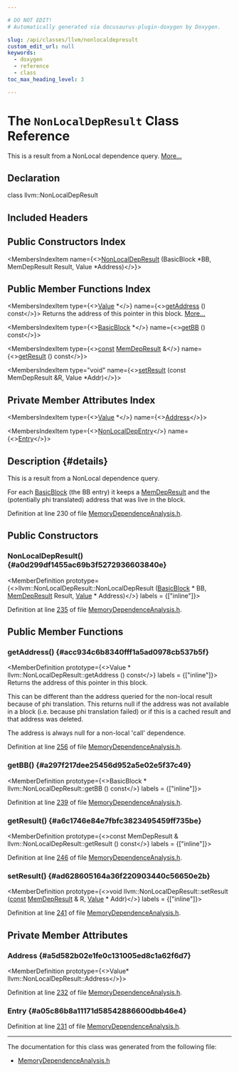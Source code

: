 ```yaml
---

# DO NOT EDIT!
# Automatically generated via docusaurus-plugin-doxygen by Doxygen.

slug: /api/classes/llvm/nonlocaldepresult
custom_edit_url: null
keywords:
  - doxygen
  - reference
  - class
toc_max_heading_level: 3

---
```





# The `NonLocalDepResult` Class Reference

<DoxygenPage pluginConfig={pluginConfig}>

This is a result from a NonLocal dependence query. <a href="#details">More...</a>

## Declaration

<CodeBlock>class llvm::NonLocalDepResult</CodeBlock>

## Included Headers

<IncludesList>
<IncludesListItem
  filePath="llvm/Analysis/MemoryDependenceAnalysis.h"
  permalink="/docs/api/files/include/include/llvm/include/llvm/analysis/memorydependenceanalysis-h"
  isLocal="true" />
</IncludesList>

## Public Constructors Index

<MembersIndex>

<MembersIndexItem
  name={<><a href="#a0d299df1455ac69b3f5272936603840e">NonLocalDepResult</a> (BasicBlock &#42;BB, MemDepResult Result, Value &#42;Address)</>}>
</MembersIndexItem>

</MembersIndex>

## Public Member Functions Index

<MembersIndex>

<MembersIndexItem
  type={<><a href="/docs/api/classes/llvm/value">Value</a> &#42;</>}
  name={<><a href="#acc934c6b8340fff1a5ad0978cb537b5f">getAddress</a> () const</>}>
Returns the address of this pointer in this block. <a href="#acc934c6b8340fff1a5ad0978cb537b5f">More...</a>
</MembersIndexItem>

<MembersIndexItem
  type={<><a href="/docs/api/classes/llvm/basicblock">BasicBlock</a> &#42;</>}
  name={<><a href="#a297f217dee25456d952a5e02e5f37c49">getBB</a> () const</>}>
</MembersIndexItem>

<MembersIndexItem
  type={<><a href="/docs/api/files/lib/lib/target/lib/target/aarch64/aarch64promoteconstant-cpp/#a90f8350fecae261c25be85d38b451bff">const</a> <a href="/docs/api/classes/llvm/memdepresult">MemDepResult</a> &amp;</>}
  name={<><a href="#a6c1746e84e7fbfc3823495459ff735be">getResult</a> () const</>}>
</MembersIndexItem>

<MembersIndexItem
  type="void"
  name={<><a href="#ad628605164a36f220903440c56650e2b">setResult</a> (const MemDepResult &amp;R, Value &#42;Addr)</>}>
</MembersIndexItem>

</MembersIndex>

## Private Member Attributes Index

<MembersIndex>

<MembersIndexItem
  type={<><a href="/docs/api/classes/llvm/value">Value</a> &#42;</>}
  name={<><a href="#a5d582b02e1fe0c131005ed8c1a62f6d7">Address</a></>}>
</MembersIndexItem>

<MembersIndexItem
  type={<><a href="/docs/api/classes/llvm/nonlocaldepentry">NonLocalDepEntry</a></>}
  name={<><a href="#a05c86b8a11171d58542886600dbb46e4">Entry</a></>}>
</MembersIndexItem>

</MembersIndex>

## Description {#details}

This is a result from a NonLocal dependence query.

For each <a href="/docs/api/classes/llvm/basicblock">BasicBlock</a> (the BB entry) it keeps a <a href="/docs/api/classes/llvm/memdepresult">MemDepResult</a> and the (potentially phi translated) address that was live in the block.

Definition at line 230 of file <a href="/docs/api/files/include/include/llvm/include/llvm/analysis/memorydependenceanalysis-h">MemoryDependenceAnalysis.h</a>.

<SectionDefinition>

## Public Constructors

### NonLocalDepResult() {#a0d299df1455ac69b3f5272936603840e}

<MemberDefinition
  prototype={<>llvm::NonLocalDepResult::NonLocalDepResult (<a href="/docs/api/classes/llvm/basicblock">BasicBlock</a> &#42; BB, <a href="/docs/api/classes/llvm/memdepresult">MemDepResult</a> Result, <a href="/docs/api/classes/llvm/value">Value</a> &#42; Address)</>}
  labels = {["inline"]}>

Definition at line <a href="/docs/api/files/include/include/llvm/include/llvm/analysis/memorydependenceanalysis-h/#l00235">235</a> of file <a href="/docs/api/files/include/include/llvm/include/llvm/analysis/memorydependenceanalysis-h">MemoryDependenceAnalysis.h</a>.
</MemberDefinition>

</SectionDefinition>

<SectionDefinition>

## Public Member Functions

### getAddress() {#acc934c6b8340fff1a5ad0978cb537b5f}

<MemberDefinition
  prototype={<>Value &#42; llvm::NonLocalDepResult::getAddress () const</>}
  labels = {["inline"]}>
Returns the address of this pointer in this block.

This can be different than the address queried for the non-local result because of phi translation. This returns null if the address was not available in a block (i.e. because phi translation failed) or if this is a cached result and that address was deleted.

The address is always null for a non-local &#39;call&#39; dependence.

Definition at line <a href="/docs/api/files/include/include/llvm/include/llvm/analysis/memorydependenceanalysis-h/#l00256">256</a> of file <a href="/docs/api/files/include/include/llvm/include/llvm/analysis/memorydependenceanalysis-h">MemoryDependenceAnalysis.h</a>.
</MemberDefinition>

### getBB() {#a297f217dee25456d952a5e02e5f37c49}

<MemberDefinition
  prototype={<>BasicBlock &#42; llvm::NonLocalDepResult::getBB () const</>}
  labels = {["inline"]}>

Definition at line <a href="/docs/api/files/include/include/llvm/include/llvm/analysis/memorydependenceanalysis-h/#l00239">239</a> of file <a href="/docs/api/files/include/include/llvm/include/llvm/analysis/memorydependenceanalysis-h">MemoryDependenceAnalysis.h</a>.
</MemberDefinition>

### getResult() {#a6c1746e84e7fbfc3823495459ff735be}

<MemberDefinition
  prototype={<>const MemDepResult &amp; llvm::NonLocalDepResult::getResult () const</>}
  labels = {["inline"]}>

Definition at line <a href="/docs/api/files/include/include/llvm/include/llvm/analysis/memorydependenceanalysis-h/#l00246">246</a> of file <a href="/docs/api/files/include/include/llvm/include/llvm/analysis/memorydependenceanalysis-h">MemoryDependenceAnalysis.h</a>.
</MemberDefinition>

### setResult() {#ad628605164a36f220903440c56650e2b}

<MemberDefinition
  prototype={<>void llvm::NonLocalDepResult::setResult (<a href="/docs/api/files/lib/lib/target/lib/target/aarch64/aarch64promoteconstant-cpp/#a90f8350fecae261c25be85d38b451bff">const</a> <a href="/docs/api/classes/llvm/memdepresult">MemDepResult</a> &amp; R, <a href="/docs/api/classes/llvm/value">Value</a> &#42; Addr)</>}
  labels = {["inline"]}>

Definition at line <a href="/docs/api/files/include/include/llvm/include/llvm/analysis/memorydependenceanalysis-h/#l00241">241</a> of file <a href="/docs/api/files/include/include/llvm/include/llvm/analysis/memorydependenceanalysis-h">MemoryDependenceAnalysis.h</a>.
</MemberDefinition>

</SectionDefinition>

<SectionDefinition>

## Private Member Attributes

### Address {#a5d582b02e1fe0c131005ed8c1a62f6d7}

<MemberDefinition
  prototype={<>Value&#42; llvm::NonLocalDepResult::Address</>}>

Definition at line <a href="/docs/api/files/include/include/llvm/include/llvm/analysis/memorydependenceanalysis-h/#l00232">232</a> of file <a href="/docs/api/files/include/include/llvm/include/llvm/analysis/memorydependenceanalysis-h">MemoryDependenceAnalysis.h</a>.
</MemberDefinition>

### Entry {#a05c86b8a11171d58542886600dbb46e4}

<MemberDefinition
  prototype="NonLocalDepEntry llvm::NonLocalDepResult::Entry">

Definition at line <a href="/docs/api/files/include/include/llvm/include/llvm/analysis/memorydependenceanalysis-h/#l00231">231</a> of file <a href="/docs/api/files/include/include/llvm/include/llvm/analysis/memorydependenceanalysis-h">MemoryDependenceAnalysis.h</a>.
</MemberDefinition>

</SectionDefinition>

<hr/>

The documentation for this class was generated from the following file:

<ul>
<li><a href="/docs/api/files/include/include/llvm/include/llvm/analysis/memorydependenceanalysis-h">MemoryDependenceAnalysis.h</a></li>
</ul>

</DoxygenPage>
